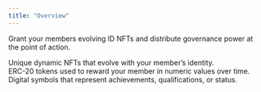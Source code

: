 ```yaml
---
title: "Overview"
---
```


Grant your members evolving ID NFTs and distribute governance power at the point of action.

<CardGroup cols={2}>
  <Card
    title="Membership ID"
    icon="id-badge"
    iconType="solid"
    href="use-cases/membership-loyalty/id"
  >
    <div style={{ paddingTop: "8px", fontSize: "14px" }}>
      Unique dynamic NFTs that evolve with your member’s identity.
    </div>
  </Card>
  <Card
    title="Points"
    icon="star"
    iconType="solid"
    href="use-cases/membership-loyalty/points"
  >
    <div style={{ paddingTop: "8px", fontSize: "14px" }}>
      ERC-20 tokens used to reward your member in numeric values over time. 
    </div>
  </Card>
  <Card
    title="Badges"
    icon="badge"
    iconType="solid"
    href="use-cases/membership-loyalty/badges"
  >
    <div style={{ paddingTop: "8px", fontSize: "14px" }}>
      Digital symbols that represent achievements, qualifications, or status.
    </div>
  </Card>
</CardGroup>